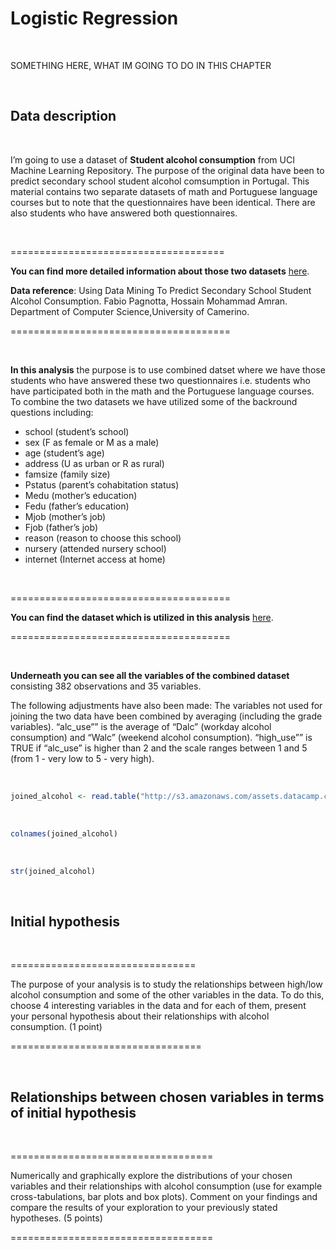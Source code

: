 # Logistic Regression

&nbsp;

SOMETHING HERE, WHAT IM GOING TO DO IN THIS CHAPTER

&nbsp;


## Data description 

&nbsp;

I'm going to use a dataset of **Student alcohol consumption** from UCI Machine Learning Repository. The purpose of the original data have been to predict secondary school student alcohol comsumption in Portugal. This material contains two separate datasets of math and Portuguese language courses but to note that the questionnaires have been identical. There are also students who have answered both questionnaires. 

&nbsp;

=====================================

**You can find more detailed information about those two datasets**   [here](https://archive.ics.uci.edu/ml/datasets/STUDENT+ALCOHOL+CONSUMPTION).


**Data reference**: Using Data Mining To Predict Secondary School Student Alcohol Consumption. Fabio Pagnotta, Hossain Mohammad Amran. Department of Computer Science,University of Camerino.

======================================

&nbsp;

**In this analysis** the purpose is to use combined datset where we have those students who have answered these two questionnaires i.e. students who have participated both in the math and the Portuguese language courses. To combine the two datasets we have utilized some of the backround questions including: 

* school (student's school)
* sex (F as female or M as a male)
* age (student's age)
* address (U as urban or R as rural)
* famsize (family size)
* Pstatus (parent's cohabitation status)
* Medu (mother's education)
* Fedu (father's education)
* Mjob (mother's job)
* Fjob (father's job)
* reason (reason to choose this school)
* nursery (attended nursery school)
* internet (Internet access at home)

&nbsp;

======================================

**You can find the dataset which is utilized in this analysis** [here](http://s3.amazonaws.com/assets.datacamp.com/production/course_2218/datasets/alc.txt).

======================================

&nbsp;

**Underneath you can see all the variables of the combined dataset** consisting 382 observations and 35 variables. 

The following adjustments have also been made: The variables not used for joining the two data have been combined by averaging (including the grade variables). "alc_use"" is the average of "Dalc" (workday alcohol consumption) and "Walc" (weekend alcohol consumption). "high_use"" is TRUE if "alc_use" is higher than 2 and the scale ranges between 1 and 5 (from 1 - very low to 5 - very high). 



&nbsp;

```r
joined_alcohol <- read.table("http://s3.amazonaws.com/assets.datacamp.com/production/course_2218/datasets/alc.txt", sep = ",", header = TRUE)
```

&nbsp;

```r
colnames(joined_alcohol)
```

&nbsp;

```r
str(joined_alcohol)
```

&nbsp;

## Initial hypothesis 

&nbsp;

================================

The purpose of your analysis is to study the relationships between high/low alcohol consumption and some of the other variables in the data. To do this, choose 4 interesting variables in the data and for each of them, present your personal hypothesis about their relationships with alcohol consumption. (1 point)

=================================

&nbsp;


## Relationships between chosen variables in terms of initial hypothesis

&nbsp;

===================================

Numerically and graphically explore the distributions of your chosen variables and their relationships with alcohol consumption (use for example cross-tabulations, bar plots and box plots). Comment on your findings and compare the results of your exploration to your previously stated hypotheses. (5 points)

===================================

&nbsp;


